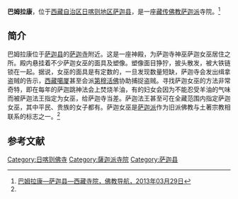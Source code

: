 {{Infobox Tibetan Buddhist monastery
|name =巴姆拉康
|image =
|image size = 250px
|alt = 
|caption = 
|t=
|w=
|to = 
|ipa={{IPA|}}
|z=
|thdl=
|e=
|tc=巴姆拉康
|s=巴姆拉康
|p=
|m=
|k=
|pushpin_map = 
|latd =  | latm =  | lats =  | latNS = 
|longd=  | longm= | longs =| longEW = 
|iso_region = 
|map_caption = 
|mapsize = 
|location_country = 中国
|location = {{CHN}}[[西藏自治区|西藏自治区]][[日喀则地区|日喀则地区]][[萨迦县|萨迦县]]
|coordinates_display =
|founded_by =
|date_founded =
|date_renovated =
|sect = [[萨迦派|萨迦派]]
|mather =
|children =
|dedicated_to = 
|tulku =（萨迦女巫）
|head_lama = 
|head_mgh =
|no._of_monks = 
|architecture = 
|festivals =
|footnotes = 
}}

'''巴姆拉康'''，位于[[西藏自治区|西藏自治区]][[日喀则地区|日喀则地区]][[萨迦县|萨迦县]]，是一座[[藏传佛教|藏传佛教]][[萨迦派|萨迦派]]寺院。<ref name=fjdh>[http://www.fjdh.com/ffzt/fjhy/ahsy2013/03/192643220812.html 巴姆拉康—萨迦县—西藏寺院，佛教导航，2013年03月29日]{{Dead link|date=2018年7月 |bot=InternetArchiveBot |fix-attempted=no }}</ref>

==简介==
巴姆拉康位于[[萨迦县|萨迦县]]的[[萨迦寺|萨迦寺]]附近。这是一座神殿，为萨迦寺神巫萨迦女巫居住之所。殿内悬挂着不少萨迦女巫的面具及塑像。塑像面目狰狞，披头散发，被大铁链锁在一起。据说，女巫的面具是有定数的，一旦发现数量短缺，萨迦寺会发出缉拿盗贼的告示，[[西藏|西藏]][[噶厦|噶厦]]甚至会派[[德木活佛|第穆活佛]]协助捕捉盗贼。寻找萨迦女巫的方法非常奇特，即在每年的萨迦跳神法会上焚烧羊油，有的妇女会因为不能忍受羊油的气味而被萨迦法王指定为女巫，给萨迦寺当差。萨迦法王甚至可在全藏范围内指定萨迦女巫，其中平民、贵族的女子都有。萨迦女巫是[[萨迦派|萨迦派]]作为旧派佛教与土著宗教相联系的标志之一。<ref name=fjdh/>

==参考文献==
{{reflist}}

{{日喀则地标}}
[[Category:日喀则佛寺|Category:日喀则佛寺]]
[[Category:薩迦派寺院|Category:薩迦派寺院]]
[[Category:萨迦县|Category:萨迦县]]